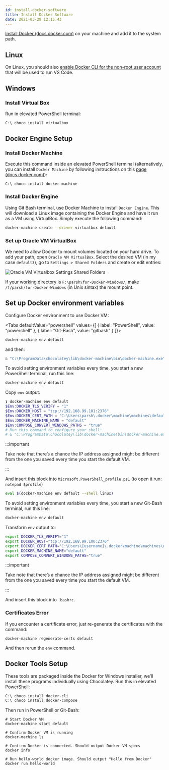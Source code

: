 ```yaml
---
id: install-docker-software
title: Install Docker Software
date: 2021-03-29 12:15:43
---
```



<a href='https://docs.docker.com/get-docker/' class='external'>Install Docker (docs.docker.com)</a> on your machine and add it to the system path.

## Linux

On Linux, you should also <a href='https://docs.docker.com/engine/install/linux-postinstall/' class='external'>enable Docker CLI for the non-root user account</a> that will be used to run VS Code.

## Windows

### Install Virtual Box

Run in elevated PowerShell terminal:

```PowerShell title="PowerShell (as admin)"
C:\ choco install virtualbox
```

## Docker Engine Setup

### Install Docker Machine

Execute this command inside an elevated PowerShell terminal (alternatively, you can install `Docker Machine` by following instructions on this <a href='https://docs.docker.com/machine/install-machine/' class='external'>page (docs.docker.com)</a>):

```shell title="PowerShell (as admin)"
C:\ choco install docker-machine
```

### Install Docker Engine

Using Git Bash terminal, use Docker Machine to install `Docker Engine`. This will download a Linux image containing the Docker Engine and have it run as a VM using VirtualBox. Simply execute the following command:

```bash title="Git-Bash"
docker-machine create --driver virtualbox default
```

### Set up Oracle VM VirtualBox

We need to allow Docker to mount volumes located on your hard drive. To add your path, open `Oracle VM VirtualBox`. Select the desired VM (in my case `default3`), go to `Settings > Shared Folders` and create or edit entries:

![Oracle VM Virtualbox Settings Shared Folders](oracle-virtualbox-settings-shared-folders.png)

If your working directory is `F:\parsh\for-Docker-Windows/`, make `/f/parsh/for-Docker-Windows` (in Unix sintax) the mount point.

## Set up Docker environment variables

Configure Docker environment to use Docker VM:

<Tabs defaultValue="powershell" values={[
  { label: "PowerShell", value: "powershell" },
  { label: "Git-Bash", value: "gitbash" }
]}>
<TabItem value="powershell">

```powershell title="PowerShell"
docker-machine env default
```

and then:

```powershell title="PowerShell"
& "C:\ProgramData\chocolatey\lib\docker-machine\bin\docker-machine.exe" env default | Invoke-Expression
```

To avoid setting environment variables every time, you start a new PowerShell terminal, run this line:

```powershell title="PowerShell"
docker-machine env default
```

Copy `env` output:

```powershell
❯ docker-machine env default
$Env:DOCKER_TLS_VERIFY = "1"
$Env:DOCKER_HOST = "tcp://192.168.99.101:2376"
$Env:DOCKER_CERT_PATH = "C:\Users\parsh\.docker\machine\machines\default"
$Env:DOCKER_MACHINE_NAME = "default"
$Env:COMPOSE_CONVERT_WINDOWS_PATHS = "true"
# Run this command to configure your shell:
# & "C:\ProgramData\chocolatey\lib\docker-machine\bin\docker-machine.exe" env default | Invoke-Expression
```

:::important

Take note that there’s a chance the IP address assigned might be different from the one you saved every time you start the default VM.

:::

And insert this block into `Microsoft.PowerShell_profile.ps1` (to open it run: `notepad $profile`)

</TabItem>

<TabItem value="gitbash">

```bash title="Git-Bash"
eval $(docker-machine env default --shell linux)
```

To avoid setting environment variables every time, you start a new Git-Bash terminal, run this line:

```bash title="Git-Bash"
docker-machine env default
```

Transform `env` output to:

```bash {2-3}
export DOCKER_TLS_VERIFY="1"
export DOCKER_HOST="tcp://192.168.99.100:2376"
export DOCKER_CERT_PATH="C:\Users\[username]\.docker\machine\machines\default"
export DOCKER_MACHINE_NAME="default"
export COMPOSE_CONVERT_WINDOWS_PATHS="true"
```

:::important

Take note that there’s a chance the IP address assigned might be different from the one you saved every time you start the default VM.

:::

And insert this block into `.bashrc`.

</TabItem>
</Tabs>

### Certificates Error

If you encounter a certificate error, just re-generate the certificates with the command:

```shell
docker-machine regenerate-certs default
```

And then rerun the `env` command.

## Docker Tools Setup

These tools are packaged inside the Docker for Windows installer, we’ll install these programs individually using Chocolatey. Run this in elevated PowerShell:

```powershell title="PowerShell"
C:\ choco install docker-cli
C:\ choco install docker-compose
```

Then run in PowerShell or Git-Bash:

```shell
# Start Docker VM
docker-machine start default

# Confirm Docker VM is running
docker-machine ls

# Confirm Docker is connected. Should output Docker VM specs
docker info

# Run hello-world docker image. Should output "Hello from Docker"
docker run hello-world
```
